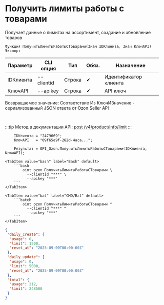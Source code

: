 ﻿---
sidebar_position: 5
description: Получить лимиты работы с товарами и другие функции для работы с Ozon в Открытом пакете интеграций - бесплатной open-source библиотеке интеграций для 1С:Предприятие 8, OneScript и CLI
keywords: [1C, 1С, 1С:Предприятие, 1С:Предприятие 8.3, API, Интеграция, Сервисы, Обмен, OneScript, CLI, Ozon]
---


# Получить лимиты работы с товарами
 Получает данные о лимитах на ассортимент, создание и обновление товаров



`Функция ПолучитьЛимитыРаботыСТоварами(Знач IDКлиента, Знач КлючAPI) Экспорт`

  | Параметр | CLI опция | Тип | Обяз. | Назначение |
  |-|-|-|-|-|
  | IDКлиента | --clientid | Строка | &#x2714; | Идентификатор клиента |
  | КлючAPI | --apikey | Строка | &#x2714; | API ключ |

  
  Возвращаемое значение:   Соответствие Из КлючИЗначение - сериализованный JSON ответа от Ozon Seller API

<br/>

:::tip
Метод в документации API: [post /v4/product/info/limit](https://docs.ozon.ru/api/seller/#operation/ProductAPI_GetUploadQuota)
:::
<br/>



```bsl title="Пример использования для 1С:Предприятие/OneScript"
    IDКлиента = "2479669";
    КлючAPI   = "09f65e9f-262d-4aca...";

    Результат = OPI_Ozon.ПолучитьЛимитыРаботыСТоварами(IDКлиента, КлючAPI);
```
    

 <Tabs>
  
    <TabItem value="bash" label="Bash" default>
        ```bash
            oint ozon ПолучитьЛимитыРаботыСТоварами \
              --clientid "***" \
              --apikey "***"
        ```
    </TabItem>
  
    <TabItem value="bat" label="CMD/Bat" default>
        ```batch
            oint ozon ПолучитьЛимитыРаботыСТоварами ^
              --clientid "***" ^
              --apikey "***"
        ```
    </TabItem>
</Tabs>


```json title="Результат"
{
 "daily_create": {
  "usage": 0,
  "limit": 1500,
  "reset_at": "2025-09-09T00:00:00Z"
 },
 "daily_update": {
  "usage": 0,
  "limit": 5000,
  "reset_at": "2025-09-09T00:00:00Z"
 },
 "total": {
  "usage": 212,
  "limit": 248500
 }
}
```
